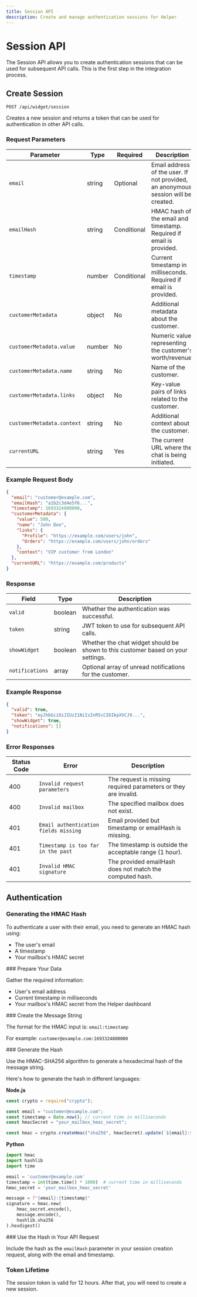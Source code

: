 ```yaml
---
title: Session API
description: Create and manage authentication sessions for Helper
---
```



# Session API

The Session API allows you to create authentication sessions that can be used for subsequent API calls. This is the first step in the integration process.

## Create Session

```
POST /api/widget/session
```

Creates a new session and returns a token that can be used for authentication in other API calls.

### Request Parameters

| Parameter                | Type   | Required    | Description                                                                       |
| ------------------------ | ------ | ----------- | --------------------------------------------------------------------------------- |
| `email`                  | string | Optional    | Email address of the user. If not provided, an anonymous session will be created. |
| `emailHash`              | string | Conditional | HMAC hash of the email and timestamp. Required if email is provided.              |
| `timestamp`              | number | Conditional | Current timestamp in milliseconds. Required if email is provided.                 |
| `customerMetadata`       | object | No          | Additional metadata about the customer.                                           |
| `customerMetadata.value` | number | No          | Numeric value representing the customer's worth/revenue.                          |
| `customerMetadata.name`  | string | No          | Name of the customer.                                                             |
| `customerMetadata.links` | object | No          | Key-value pairs of links related to the customer.                                 |
| `customerMetadata.context` | string | No          | Additional context about the customer. |
| `currentURL`             | string | Yes         | The current URL where the chat is being initiated.                                |

### Example Request Body

```json
{
  "email": "customer@example.com",
  "emailHash": "a1b2c3d4e5f6...",
  "timestamp": 1693324800000,
  "customerMetadata": {
    "value": 500,
    "name": "John Doe",
    "links": {
      "Profile": "https://example.com/users/john",
      "Orders": "https://example.com/users/john/orders"
    },
    "context": "VIP customer from London"
  },
  "currentURL": "https://example.com/products"
}
```

### Response

| Field           | Type    | Description                                                                      |
| --------------- | ------- | -------------------------------------------------------------------------------- |
| `valid`         | boolean | Whether the authentication was successful.                                       |
| `token`         | string  | JWT token to use for subsequent API calls.                                       |
| `showWidget`    | boolean | Whether the chat widget should be shown to this customer based on your settings. |
| `notifications` | array   | Optional array of unread notifications for the customer.                         |

### Example Response

```json
{
  "valid": true,
  "token": "eyJhbGciOiJIUzI1NiIsInR5cCI6IkpXVCJ9...",
  "showWidget": true,
  "notifications": []
}
```

### Error Responses

| Status Code | Error                                 | Description                                                     |
| ----------- | ------------------------------------- | --------------------------------------------------------------- |
| 400         | `Invalid request parameters`          | The request is missing required parameters or they are invalid. |
| 400         | `Invalid mailbox`                     | The specified mailbox does not exist.                           |
| 401         | `Email authentication fields missing` | Email provided but timestamp or emailHash is missing.           |
| 401         | `Timestamp is too far in the past`    | The timestamp is outside the acceptable range (1 hour).         |
| 401         | `Invalid HMAC signature`              | The provided emailHash does not match the computed hash.        |

## Authentication

### Generating the HMAC Hash

To authenticate a user with their email, you need to generate an HMAC hash using:

- The user's email
- A timestamp
- Your mailbox's HMAC secret

<Steps>
<Step>
### Prepare Your Data

Gather the required information:

- User's email address
- Current timestamp in milliseconds
- Your mailbox's HMAC secret from the Helper dashboard

</Step>

<Step>
### Create the Message String

The format for the HMAC input is: `email:timestamp`

For example: `customer@example.com:1693324800000`

</Step>

<Step>
### Generate the Hash

Use the HMAC-SHA256 algorithm to generate a hexadecimal hash of the message string.

Here's how to generate the hash in different languages:

**Node.js**

```javascript
const crypto = require("crypto");

const email = "customer@example.com";
const timestamp = Date.now(); // current time in milliseconds
const hmacSecret = "your_mailbox_hmac_secret";

const hmac = crypto.createHmac("sha256", hmacSecret).update(`${email}:${timestamp}`).digest("hex");
```

**Python**

```python
import hmac
import hashlib
import time

email = 'customer@example.com'
timestamp = int(time.time() * 1000)  # current time in milliseconds
hmac_secret = 'your_mailbox_hmac_secret'

message = f"{email}:{timestamp}"
signature = hmac.new(
    hmac_secret.encode(),
    message.encode(),
    hashlib.sha256
).hexdigest()
```

</Step>

<Step>
### Use the Hash in Your API Request

Include the hash as the `emailHash` parameter in your session creation request, along with the email and timestamp.

</Step>
</Steps>

### Token Lifetime

The session token is valid for 12 hours. After that, you will need to create a new session.
